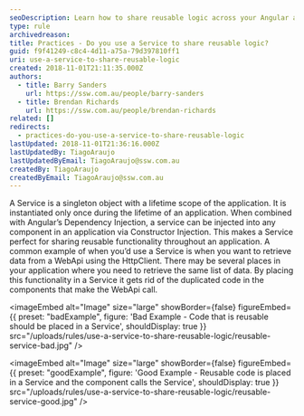 ```yaml
---
seoDescription: Learn how to share reusable logic across your Angular application using a Service and Dependency Injection.
type: rule
archivedreason:
title: Practices - Do you use a Service to share reusable logic?
guid: f9f41249-c8c4-4d11-a75a-79d397810ff1
uri: use-a-service-to-share-reusable-logic
created: 2018-11-01T21:11:35.000Z
authors:
  - title: Barry Sanders
    url: https://ssw.com.au/people/barry-sanders
  - title: Brendan Richards
    url: https://ssw.com.au/people/brendan-richards
related: []
redirects:
  - practices-do-you-use-a-service-to-share-reusable-logic
lastUpdated: 2018-11-01T21:36:16.000Z
lastUpdatedBy: TiagoAraujo
lastUpdatedByEmail: TiagoAraujo@ssw.com.au
createdBy: TiagoAraujo
createdByEmail: TiagoAraujo@ssw.com.au
---
```


A Service is a singleton object with a lifetime scope of the application. It is instantiated only once during the lifetime of an application. When combined with Angular’s Dependency Injection, a service can be injected into any component in an application via Constructor Injection. This makes a Service perfect for sharing reusable functionality throughout an application.
A common example of when you’d use a Service is when you want to retrieve data from a WebApi using the HttpClient. There may be several places in your application where you need to retrieve the same list of data. By placing this functionality in a Service it gets rid of the duplicated code in the components that make the WebApi call.

<imageEmbed
  alt="Image"
  size="large"
  showBorder={false}
  figureEmbed={{
    preset: "badExample",
    figure: 'Bad Example - Code that is reusable should be placed in a Service',
    shouldDisplay: true
  }}
  src="/uploads/rules/use-a-service-to-share-reusable-logic/reusable-service-bad.jpg"
/>

<imageEmbed
  alt="Image"
  size="large"
  showBorder={false}
  figureEmbed={{
    preset: "goodExample",
    figure: 'Good Example -  Reusable code is placed in a Service and the component calls the Service',
    shouldDisplay: true
  }}
  src="/uploads/rules/use-a-service-to-share-reusable-logic/reusable-service-good.jpg"
/>
